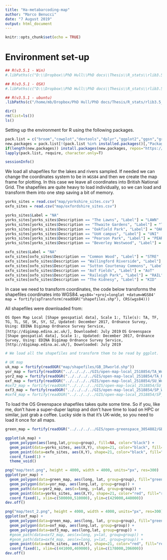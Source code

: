 ```yaml
---
title: "Ha-metabarcoding-map"
author: "Marco Benucci"
date: "7 August 2019"
output: html_document
---
```

```r
knitr::opts_chunk$set(echo = TRUE)
```

# Environment set-up

```r
## R(v3.5.1 - Win)
#.libPaths(c("D:\\Dropbox\\PhD Hull\\PhD docs\\Thesis\\R_stats\\rlib3.5_win", .libPaths("D:\\Dropbox\\PhD Hull\\PhD docs\\Thesis\\R_stats\\rlib3.5_win")))

## R(v3.5.1 - OSX)
#.libPaths(c("D:\\Dropbox\\PhD Hull\\PhD docs\\Thesis\\R_stats\\rlib3.5_osx", .libPaths("D:\\Dropbox\\PhD Hull\\PhD docs\\Thesis\\R_stats\\rlib3.5_osx")))

## R(v3.5.1 - ubuntu)
.libPaths(c("/home/mb/Dropbox/PhD Hull/PhD docs/Thesis/R_stats/rlib3.5_unix", .libPaths("/home/mb/Dropbox/PhD\ Hull/PhD\ docs/Thesis/R_stats/rlib3.5_unix")))
```

```r
dir()
rm(list=ls())
ls()
```

Setting up the environment for R using the following packages.

```r
pack.list = c("broom","cowplot","devtools","dplyr","ggplot2","ggsn","gridExtra","leaflet","maps","maptools","mapview","raster","RColorBrewer","rgdal","rgeos","rworldmap","tmap")
new.packages = pack.list[!(pack.list %in% installed.packages()[,"Package"])]
if(length(new.packages)) install.packages(new.packages, repos="https://cran.rstudio.com")
lapply(pack.list, require, character.only=T)
```

```r
sessionInfo()
```

We load all shapefiles for the lakes and rivers sampled. If needed we can change the coordinates system to be in `WGS84` and then we create the map frame for plotting. In this case we leave all coordinates into British National Grid. The shapefiles are quite heavy to load individually, so we can load and transform them into one step saving a bit of memory.

```r
yorks_sites = read.csv("map/yorkshire_sites.csv") 
oxfo_sites = read.csv("map/oxfordshire_sites.csv")
```

```r
yorks_sites$Label = "NA"
yorks_sites[yorks_sites$Description == "The Lawns", "Label"] = "LAWN"
yorks_sites[yorks_sites$Description == "Thwaite Gardens", "Label"] = "THWA"
yorks_sites[yorks_sites$Description == "Oakfield Park", "Label"] = "OAK"
yorks_sites[yorks_sites$Description == "UoH campus", "Label"] = "UNI"
yorks_sites[yorks_sites$Description == "Pearson Park", "Label"] = "PEAR"
yorks_sites[yorks_sites$Description == "Beverley Westwood", "Label"] = "BEV"

oxfo_sites$Label = "NA"
oxfo_sites[oxfo_sites$Description == "Common Wood", "Label"] = "STRE"
oxfo_sites[oxfo_sites$Description == "Wallingford Riverside", "Label"] = "WALL"
oxfo_sites[oxfo_sites$Description == "Sutton Courtenay Commons", "Label"] = "SUTT"
oxfo_sites[oxfo_sites$Description == "AoT Fields", "Label"] = "AoT"
oxfo_sites[oxfo_sites$Description == "Raileigh Park", "Label"] = "RAIL"
oxfo_sites[oxfo_sites$Description == "The Kidnesy", "Label"] = "KID"
```

In case we need to transform coordinates, the code below transforms the shapefiles coordinates into WGS84.
`wgs84='+proj=longlat +datum=WGS84'`
`map = fortify(spTransform(readOGR("shapefiles.shp"), CRS(wgs84)))`

All shapefiles were downloaded from:

`OS Open Map Local [Shape geospatial data], Scale 1:, Tile(s): TA, TF, TG, TL, SE, SK, SY, SZ, Updated: December 2017, Ordnance Survey, Using: EDINA Digimap Ordnance Survey Service, [http://digimap.edina.ac.uk/], Downloaded: July 2019`
`OS Greenspace [Shape geospatial data], Scale 1:, Updated: December 2017, Ordnance Survey, Using: EDINA Digimap Ordnance Survey Service, [http://digimap.edina.ac.uk/], Downloaded: July 2019`


```r
# We load all the shapefiles and transform them to be read by ggplot.

# UK map
uk_map = fortify(readOGR("map/shapefiles/GB_IRworld.shp"))
yor_map = fortify(readOGR("../../../../GIS/open-map-local_2518854/TA_Woodland.shp"))
yor2_map = fortify(readOGR("../../../../GIS/open-map-local_2518854/TA_Road.shp"))
oxf_map = fortify(readOGR("../../../../GIS/open-map-local_2518854/SU_Woodland.shp"))
#oxf2_map = fortify(readOGR("../../../../GIS/open-map-local_2518854/SU_Road.shp"))
oxf3_map = fortify(readOGR("../../../../GIS/open-map-local_2518854/SP_Woodland.shp"))
#oxf4_map = fortify(readOGR("../../../../GIS/open-map-local_2518854/SP_Road.shp"))
```

To load the OS Greenspace shapefiles takes quite some time. So if you, like me, don't have a super-duper laptop and don't have time to load on HPC or similar, just grab a coffee. Lucky side is that it's UK-wide, so you need to load it once for all maps.

```r
green_map = fortify(readOGR("../../../../GIS/open-greenspace_3054882/GB_GreenspaceSite.shp"))
```

```r
ggplot(uk_map) +
  geom_polygon(aes(long,lat,group=group), fill=NA, color="black") +
  geom_point(data=yorks_sites, aes(X,Y), shape=21, color="black", fill="black") +
  geom_point(data=oxfo_sites, aes(X,Y), shape=21, color="black", fill="black") +
  coord_fixed(1) +
  theme_void()

png("map/test.png", height = 4000, width = 4000, units="px", res=300)
ggplot(yor_map) +
  geom_polygon(data=green_map, aes(long, lat, group=group), fill="green") +
  geom_polygon(data=yor_map, aes(long,lat, group=group)) +
  geom_path(data=yor2_map, aes(x=long, y=lat, group=group)) +
  geom_point(data=yorks_sites, aes(X,Y), shape=21, color="red", fill="red") +
  coord_fixed(1, xlim=c(500000,510000), ylim=c(429000,440000))
dev.off()

png("map/test_2.png", height = 4000, width = 4000, units="px", res=300)
ggplot(oxf_map) +
  geom_polygon(data=green_map, aes(long, lat, group=group), fill="green") +
  geom_polygon(data=oxf_map, aes(long,lat, group=group)) +
  geom_polygon(data=oxf3_map, aes(long,lat, group=group)) +
  #geom_path(data=oxf2_map, aes(x=long, y=lat, group=group)) +
  #geom_path(data=oxf4_map, aes(x=long, y=lat, group=group)) +
  geom_point(data=oxfo_sites, aes(X,Y), shape=21, color="red", fill="red") +
  coord_fixed(1, xlim=c(441000,469000), ylim=c(178000,206000))
dev.off()
```

